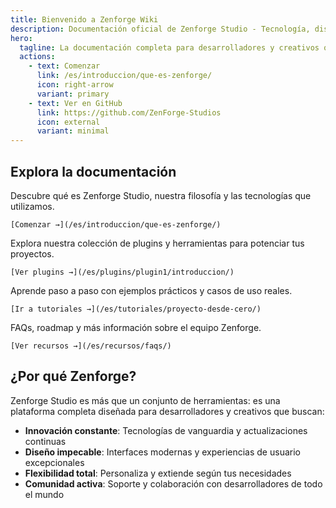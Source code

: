 ```yaml
---
title: Bienvenido a Zenforge Wiki
description: Documentación oficial de Zenforge Studio - Tecnología, diseño e innovación
hero:
  tagline: La documentación completa para desarrolladores y creativos que construyen el futuro con Zenforge Studio
  actions:
    - text: Comenzar
      link: /es/introduccion/que-es-zenforge/
      icon: right-arrow
      variant: primary
    - text: Ver en GitHub
      link: https://github.com/ZenForge-Studios
      icon: external
      variant: minimal
---
```



## Explora la documentación

<CardGrid stagger>
  <Card title="Introducción" icon="open-book">
    Descubre qué es Zenforge Studio, nuestra filosofía y las tecnologías que utilizamos.
    
    [Comenzar →](/es/introduccion/que-es-zenforge/)
  </Card>
  
  <Card title="Plugins" icon="puzzle">
    Explora nuestra colección de plugins y herramientas para potenciar tus proyectos.
    
    [Ver plugins →](/es/plugins/plugin1/introduccion/)
  </Card>
  
  <Card title="Tutoriales" icon="rocket">
    Aprende paso a paso con ejemplos prácticos y casos de uso reales.
    
    [Ir a tutoriales →](/es/tutoriales/proyecto-desde-cero/)
  </Card>
  
  <Card title="Recursos" icon="information">
    FAQs, roadmap y más información sobre el equipo Zenforge.
    
    [Ver recursos →](/es/recursos/faqs/)
  </Card>
</CardGrid>

## ¿Por qué Zenforge?

Zenforge Studio es más que un conjunto de herramientas: es una plataforma completa diseñada para desarrolladores y creativos que buscan:

- **Innovación constante**: Tecnologías de vanguardia y actualizaciones continuas
- **Diseño impecable**: Interfaces modernas y experiencias de usuario excepcionales
- **Flexibilidad total**: Personaliza y extiende según tus necesidades
- **Comunidad activa**: Soporte y colaboración con desarrolladores de todo el mundo